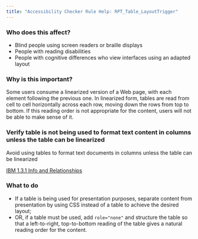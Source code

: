 ```yaml
---
title: "Accessibility Checker Rule Help: RPT_Table_LayoutTrigger"
---
```


<div className="toolHelp">
<Row>
<Column colLg={5} colMd={3} colSm={4} className="toolLeft">

### Who does this affect?

 * Blind people using screen readers or braille displays
 * People with reading disabilities
 * People with cognitive differences who view interfaces using an adapted layout

### Why is this important?

Some users consume a linearized version of a Web page, with each element following the previous one. In linearized form, tables are read from cell to cell horizontally across each row, moving down the rows from top to bottom. If this reading order is not appropriate for the content, users will not be able to make sense of it.

</Column>
<Column colLg={11} colMd={5} colSm={4} className="toolMain">

<div id="locLevel"></div>

### Verify table is not being used to format text content in columns unless the table can be linearized
Avoid using tables to format text documents in columns unless the table can be linearized

[IBM 1.3.1 Info and Relationships](http://www.ibm.com/able/guidelines/ci162/info_and_relationships.html)

<div id="locSnippet"></div>

### What to do

 * If a table is being used for presentation purposes, separate content from presentation by using CSS instead of a table to achieve the desired layout;
 * OR, if a table must be used, add `role="none"` and structure the table so that a left-to-right, top-to-bottom reading of the table gives a natural reading order for the content.

</Column>
</Row>
</div>
